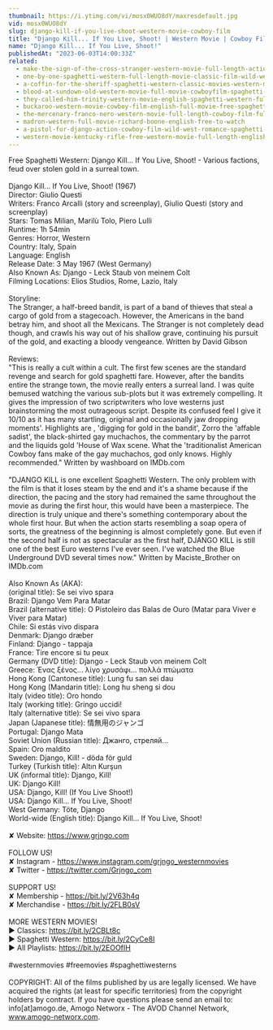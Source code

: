 ```yaml
---
thumbnail: https://i.ytimg.com/vi/mosx0WUO8dY/maxresdefault.jpg
vid: mosx0WUO8dY
slug: django-kill-if-you-live-shoot-western-movie-cowboy-film
title: "Django Kill... If You Live, Shoot! | Western Movie | Cowboy Film"
name: "Django Kill... If You Live, Shoot!"
publishedAt: "2023-06-03T14:00:33Z"
related:
  - make-the-sign-of-the-cross-stranger-western-movie-full-length-action-free-film-full-films
  - one-by-one-spaghetti-western-full-length-movie-classic-film-wild-west-cowboys
  - a-coffin-for-the-sheriff-spaghetti-western-classic-movies-western-movie-cowboy-film
  - blood-at-sundown-old-western-movie-full-movie-cowboyfilm-spaghetti-western-english
  - they-called-him-trinity-western-movie-english-spaghetti-western-full-cowboy-movie
  - buckaroo-western-movie-cowboy-film-english-full-movie-free-spaghetti-western
  - the-mercenary-franco-nero-western-movie-full-length-cowboy-film-full-movie
  - madron-western-full-movie-richard-boone-english-free-to-watch
  - a-pistol-for-django-action-cowboy-film-wild-west-romance-spaghetti-movie-full-length
  - western-movie-kentucky-rifle-free-western-movie-full-length-english-full-movies
---
```


Free Spaghetti Western: Django Kill... If You Live, Shoot! - Various factions, feud over stolen gold in a surreal town. <br />
<br />
Django Kill... If You Live, Shoot! (1967)<br />
Director: Giulio Questi<br />
Writers: Franco Arcalli (story and screenplay), Giulio Questi (story and screenplay)<br />
Stars: Tomas Milian, Marilù Tolo, Piero Lulli<br />
Runtime: 1h 54min<br />
Genres: Horror, Western<br />
Country: Italy, Spain<br />
Language: English<br />
Release Date: 3 May 1967 (West Germany)<br />
Also Known As: Django - Leck Staub von meinem Colt<br />
Filming Locations: Elios Studios, Rome, Lazio, Italy<br />
<br />
Storyline:<br />
The Stranger, a half-breed bandit, is part of a band of thieves that steal a cargo of gold from a stagecoach. However, the Americans in the band betray him, and shoot all the Mexicans. The Stranger is not completely dead though, and crawls his way out of his shallow grave, continuing his pursuit of the gold, and exacting a bloody vengeance. Written by David Gibson<br />
<br />
Reviews:<br />
"This is really a cult within a cult. The first few scenes are the standard revenge and search for gold spaghetti fare. However, after the bandits entire the strange town, the movie really enters a surreal land. I was quite bemused watching the various sub-plots but it was extremely compelling. It gives the impression of two scriptwriters who love westerns just brainstorming the most outrageous script. Despite its confused feel I give it 10/10 as it has many startling, original and occasionally jaw dropping moments'. Highlights are , 'digging for gold in the bandit', Zorro the 'affable sadist', the black-shirted gay muchachos, the commentary by the parrot and the liquids gold 'House of Wax scene. What the 'traditionalist American Cowboy fans make of the gay muchachos, god only knows. Highly recommended." Written by washboard on IMDb.com<br />
<br />
"DJANGO KILL is one excellent Spaghetti Western. The only problem with the film is that it loses steam by the end and it's a shame because if the direction, the pacing and the story had remained the same throughout the movie as during the first hour, this would have been a masterpiece. The direction is truly unique and there's something contemporary about the whole first hour. But when the action starts resembling a soap opera of sorts, the greatness of the beginning is almost completely gone. But even if the second half is not as spectacular as the first half, DJANGO KILL is still one of the best Euro westerns I've ever seen. I've watched the Blue Underground DVD several times now." Written by Maciste_Brother on IMDb.com<br />
<br />
Also Known As (AKA):<br />
(original title): Se sei vivo spara<br />
Brazil: Django Vem Para Matar<br />
Brazil (alternative title): O Pistoleiro das Balas de Ouro (Matar para Viver e Viver para Matar)<br />
Chile: Si estás vivo dispara<br />
Denmark: Django dræber<br />
Finland: Django - tappaja<br />
France: Tire encore si tu peux<br />
Germany (DVD title): Django - Leck Staub von meinem Colt<br />
Greece: Ένας ξένος... λίγο χρυσάφι... πολλά πτώματα<br />
Hong Kong (Cantonese title): Lung fu san sei dau<br />
Hong Kong (Mandarin title): Long hu sheng si dou<br />
Italy (video title): Oro hondo<br />
Italy (working title): Gringo uccidi!<br />
Italy (alternative title): Se sei vivo spara<br />
Japan (Japanese title): 情無用のジャンゴ<br />
Portugal: Django Mata<br />
Soviet Union (Russian title): Джанго, стреляй...<br />
Spain: Oro maldito<br />
Sweden: Django, Kill! - döda för guld<br />
Turkey (Turkish title): Altın Kurşun<br />
UK (informal title): Django, Kill!<br />
UK: Django Kill!<br />
USA: Django, Kill! (If You Live Shoot!)<br />
USA: Django Kill... If You Live, Shoot!<br />
West Germany: Töte, Django<br />
World-wide (English title): Django Kill... If You Live, Shoot!<br />
<br />
✘ Website: https://www.grjngo.com<br />
<br />
FOLLOW US!<br />
✘ Instagram - https://www.instagram.com/grjngo_westernmovies<br />
✘ Twitter - https://twitter.com/Grjngo_com<br />
<br />
SUPPORT US!<br />
✘ Membership - https://bit.ly/2V63h4q<br />
✘ Merchandise - https://bit.ly/2FLB0sV<br />
<br />
MORE WESTERN MOVIES! <br />
► Classics: https://bit.ly/2CBLt8c <br />
► Spaghetti Western: https://bit.ly/2CyCe8I <br />
► All Playlists: https://bit.ly/2EOOfIH <br />
<br />
#westernmovies #freemovies #spaghettiwesterns<br />
<br />
COPYRIGHT: All of the films published by us are legally licensed. We have acquired the rights (at least for specific territories) from the copyright holders by contract. If you have questions please send an email to: info[at]amogo.de, Amogo Networx - The AVOD Channel Network, www.amogo-networx.com.